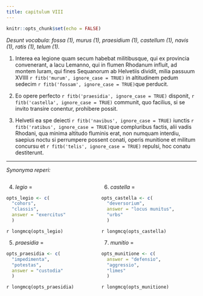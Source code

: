 ```yaml
---
title: сapitulum VIII
---
```


```r
knitr::opts_chunk$set(echo = FALSE)
```

_Desunt vocabula: fossa (1), murus (1), praesidium (1), castellum (1), navis (1), ratis (1), telum (1)._

(@) Interea ea legione quam secum habebat militibusque, qui ex provincia convenerant, a lacu Lemanno, qui in flumen Rhodanum influit, ad montem Iuram, qui fines Sequanorum ab Helvetiis dividit, milia passuum XVIIII `r fitb('murum', ignore_case = TRUE)` in altitudinem pedum sedecim `r fitb('fossam', ignore_case = TRUE)`que perducit. 

(@) Eo opere perfecto `r fitb('praesidia', ignore_case = TRUE)` disponit, `r fitb('castella', ignore_case = TRUE)` communit, quo facilius, si se invito transire conentur, prohibere possit.

(@) Helvetii ea spe deiecti `r fitb('navibus', ignore_case = TRUE)` iunctis `r fitb('ratibus', ignore_case = TRUE)`que compluribus factis, alii vadis Rhodani, qua minima altitudo fluminis erat, non numquam interdiu, saepius noctu si perrumpere possent conati, operis munitione et militum concursu et `r fitb('telis', ignore_case = TRUE)` repulsi, hoc conatu destiterunt. 

---

_Synonyma reperi:_

::::{.columns}
:::{.column}


(@) _legio_ = 

```r
opts_legio <- c(
  "cohors", 
  "classis", 
  answer = "exercitus" 
  )
```

`r longmcq(opts_legio)`

(@) _praesidia_ =

```r
opts_praesidia <- c(
  "impedimenta", 
  "potestas", 
  answer = "custodia"
  )
```

`r longmcq(opts_praesidia)`

:::

:::{.column}

(@) _castella_ = 

```r
opts_castella <- c(
  "deversorium", 
  answer = "locus munitus", 
  "urbs"
  )
```

`r longmcq(opts_castella)`


(@) _munitio_ = 

```r
opts_munitione <- c(
  answer = "defensio", 
  "aggressio", 
  "limes"
  )
```

`r longmcq(opts_munitione)`

:::
::::